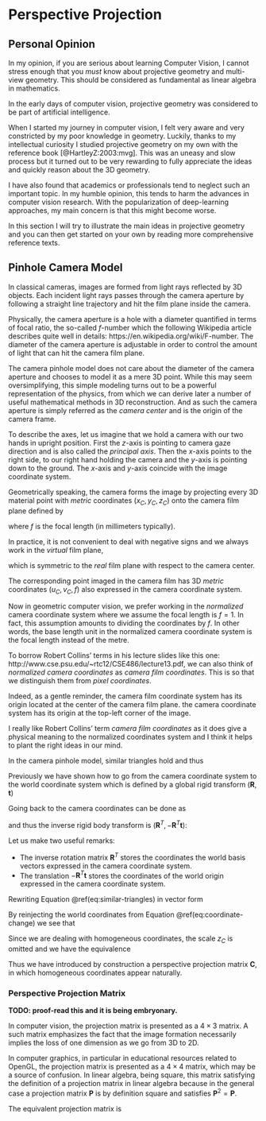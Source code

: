 # Perspective Projection

## Personal Opinion
In my opinion, if you are serious about learning Computer Vision, I cannot
stress enough that you *must* know about projective geometry and multi-view
geometry. This should be considered as fundamental as linear algebra in
mathematics.

In the early days of computer vision, projective geometry was considered to be
part of artificial intelligence.

When I started my journey in computer vision, I felt very aware and very
constricted by my poor knowledge in geometry. Luckily, thanks to my intellectual
curiosity I studied projective geometry on my own with the reference book
[@HartleyZ:2003:mvg]. This was an uneasy and slow process but it turned out to
be very rewarding to fully appreciate the ideas and quickly reason about the 3D
geometry.

I have also found that academics or professionals tend to neglect such an
important topic. In my humble opinion, this tends to harm the advances in
computer vision research. With the popularization of deep-learning approaches,
my main concern is that this might become worse.

In this section I will try to illustrate the main ideas in projective geometry
and you can then get started on your own by reading more comprehensive reference
texts.

## Pinhole Camera Model

In classical cameras, images are formed from light rays reflected by 3D
objects. Each incident light rays passes through the camera aperture by
following a straight line trajectory and hit the film plane inside the camera.

Physically, the camera aperture is a hole with a diameter quantified in terms of
focal ratio, the so-called $f$-number which the following Wikipedia article
describes quite well in details: https://en.wikipedia.org/wiki/F-number. The
diameter of the camera aperture is adjustable in order to control the
amount of light that can hit the camera film plane.

The camera pinhole model does not care about the diameter of the camera aperture
and chooses to model it as a mere 3D point. While this may seem oversimplifying,
this simple modeling turns out to be a powerful representation of the physics,
from which we can derive later a number of useful mathematical methods in 3D
reconstruction. And as such the camera aperture is simply referred as the
*camera center* and is the origin of the camera frame.

To describe the axes, let us imagine that we hold a camera with our two hands in
upright position. First the $z$-axis is pointing to camera gaze direction and is
also called the *principal axis*. Then the $x$-axis points to the right side, to
our right hand holding the camera and the $y$-axis is pointing down to the
ground. The $x$-axis and $y$-axis coincide with the image coordinate system.

Geometrically speaking, the camera forms the image by projecting every 3D
material point with *metric* coordinates $(x_C, y_C, z_C)$ onto the camera film
plane defined by

\begin{equation}
  \Pi_\textrm{film}:\qquad z_C = -f < 0,
\end{equation}

where $f$ is the focal length (in millimeters typically).

In practice, it is not convenient to deal with negative signs and we always work
in the *virtual* film plane,

\begin{equation}
  \Pi_\textrm{virtual film}:\qquad z_C = f > 0,
\end{equation}

which is symmetric to the *real* film plane with respect to the
camera center.

The corresponding point imaged in the camera film has 3D *metric* coordinates
$(u_C, v_C, f)$ also expressed in the camera coordinate system.

Now in geometric computer vision, we prefer working in the *normalized* camera
coordinate system where we assume the focal length is $f = 1$. In fact, this
assumption amounts to dividing the coordinates by $f$. In other words, the base
length unit in the normalized camera coordinate system is the focal length
instead of the metre.

:::fyi
To borrow Robert Collins' terms in his lecture slides like this one:
http://www.cse.psu.edu/~rtc12/CSE486/lecture13.pdf, we can also think of
*normalized camera coordinates* as *camera film coordinates*. This is so that we
distinguish them from *pixel coordinates*.

Indeed, as a gentle reminder, the camera film coordinate system has its origin
located at the center of the camera film plane. the camera coordinate system has
its origin at the top-left corner of the image.

I really like Robert Collins' term *camera film coordinates* as it does give a
physical meaning to the normalized coordinates system and I think it helps to
plant the right ideas in our mind.
:::

In the camera pinhole model, similar triangles hold and thus

\begin{equation}
  \frac{u_C}{x_C} = \frac{v_C}{y_C} = \frac{1}{z_C} \\
  (\#eq:similar-triangles)
\end{equation}


Previously we have shown how to go from the camera coordinate system to the
world coordinate system which is defined by a global rigid transform
$(\mathbf{R}, \mathbf{t})$

\begin{equation}
  \mathbf{x}_W = \mathbf{R} \mathbf{x}_C + \mathbf{t}
\end{equation}

Going back to the camera coordinates can be done as

\begin{equation}
  \mathbf{x}_C = \mathbf{R}^T \mathbf{x}_W - \mathbf{R}^T \mathbf{t}
  (\#eq:coordinate-change)
\end{equation}

and thus the inverse rigid body transform is $(\mathbf{R}^T, -\mathbf{R}^T
\mathbf{t})$:

Let us make two useful remarks:

- The inverse rotation matrix $\mathbf{R}^T$ stores the coordinates the
  world basis vectors expressed in the camera coordinate system.
- The translation $-\mathbf{R}^T \mathbf{t}$ stores the coordinates of the
  world origin expressed in the camera coordinate system.

Rewriting Equation \@ref(eq:similar-triangles) in vector form

\begin{equation}
  z_C \left[ \begin{array}{c} u_C \\ v_C \\ 1 \end{array} \right] =
  \mathbf{x}_C
\end{equation}

By reinjecting the world coordinates from Equation \@ref(eq:coordinate-change)
we see that

\begin{equation}
  z_C \left[ \begin{array}{c} u_C \\ v_C \\ 1 \end{array} \right] =
  \underbrace{\left[ \begin{array}{c|c}
    \mathbf{R}^T & -\mathbf{R}^T t
  \end{array} \right]}_{\mathbf{C}}
  %
  \left[ \begin{array}{c} \mathbf{x}_W \\ 1 \end{array} \right] .
\end{equation}

Since we are dealing with homogeneous coordinates, the scale $z_C$ is omitted
and we have the equivalence

\begin{equation}
  \left[ \begin{array}{c} u_C \\ v_C \\ 1 \end{array} \right] \equiv
  \mathbf{C}
  %
  \left[ \begin{array}{c} \mathbf{x}_W \\ 1 \end{array} \right] .
\end{equation}

Thus we have introduced by construction a perspective projection matrix
$\mathbf{C}$, in which homogeneous coordinates appear naturally.

### Perspective Projection Matrix

**TODO: proof-read this and it is being embryonary.**

In computer vision, the projection matrix is presented as a $4 \times 3$ matrix.
A such matrix emphasizes the fact that the image formation necessarily implies
the loss of one dimension as we go from 3D to 2D.

In computer graphics, in particular in educational resources related to OpenGL,
the projection matrix is presented as a $4 \times 4$ matrix, which may be a
source of confusion. In linear algebra, being square, this matrix satisfying the
definition of a projection matrix in linear algebra because in the general case
a projection matrix $\mathbf{P}$ is by definition square and satisfies
$\mathbf{P}^2 = \mathbf{P}$.

The equivalent projection matrix is

\begin{equation}
  \begin{bmatrix}
    1 & 0 & 0 & 0 \\
    0 & 1 & 0 & 0 \\
    0 & 0 & 1 & 0 \\
    0 & 0 & 1 & 0
  \end{bmatrix}
\end{equation}
